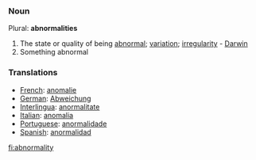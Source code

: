===Noun===
Plural: '''abnormalities'''
#The state or quality of being [[abnormal]]; [[variation]]; [[irregularity]] - [[Darwin]]
#Something abnormal
===Translations===
*[[French]]: [[anomalie]]
*[[German]]: [[Abweichung]]
*[[Interlingua]]: [[anormalitate]]
*[[Italian]]: [[anomalia]]
*[[Portuguese]]: [[anormalidade]]
*[[Spanish]]: [[anormalidad]]

[[fi:abnormality]]